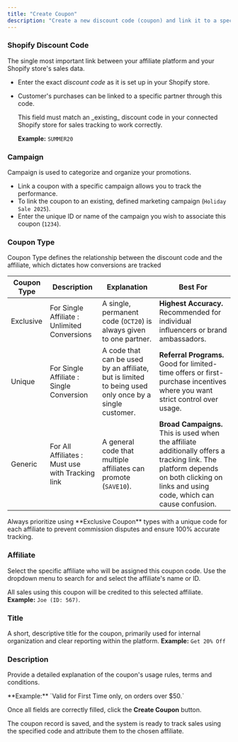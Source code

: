 ```yaml
---
title: "Create Coupon"
description: "Create a new discount code (coupon) and link it to a specific affiliate and campaign. "
---
```


### Shopify Discount Code

The single most important link between your affiliate platform and your Shopify store's sales data.

- Enter the exact _discount code_ as it is set up in your Shopify store.
- Customer's purchases can be linked to a specific partner through this code.

  <Check>
    This field must match an _existing_ discount code in your connected Shopify store for sales tracking to work correctly.

    **Example:** `SUMMER20`
  </Check>

### Campaign

Campaign is used to categorize and organize your promotions.

- Link a coupon with a specific campaign allows you to track the performance.
- To link the coupon to an existing, defined marketing campaign (`Holiday Sale 2025`).
- Enter the unique ID or name of the campaign you wish to associate this coupon (`1234`).

### Coupon Type

Coupon Type defines the relationship between the discount code and the affiliate, which dictates how conversions are tracked

| Coupon Type | Description                                      | Explanation                                                                                           | Best For                                                                                                                                                                            |
| ----------- | ------------------------------------------------ | ----------------------------------------------------------------------------------------------------- | ----------------------------------------------------------------------------------------------------------------------------------------------------------------------------------- |
| Exclusive   | For Single Affiliate : Unlimited Conversions     | A single, permanent code (`OCT20`) is always given to one partner.                                    | **Highest Accuracy.** Recommended for individual influencers or brand ambassadors.                                                                                                  |
| Unique      | For Single Affiliate : Single Conversion         | A code that can be used by an affiliate, but is limited to being used only once by a single customer. | **Referral Programs.** Good for limited-time offers or first-purchase incentives where you want strict control over usage.                                                          |
| Generic     | For All Affiliates : Must use with Tracking link | A general code that multiple affiliates can promote (`SAVE10`).                                       | **Broad Campaigns.** This is used when the affiliate additionally offers a tracking link. The platform depends on both clicking on links and using code, which can cause confusion. |

<Check>
  Always prioritize using **Exclusive Coupon** types with a unique code for each affiliate to prevent commission disputes and ensure 100% accurate tracking.
</Check>

### Affiliate

Select the specific affiliate who will be assigned this coupon code. Use the dropdown menu to search for and select the affiliate's name or ID.

All sales using this coupon will be credited to this selected affiliate.  **Example:**  `Joe (ID: 567)`.

### Title

A short, descriptive title for the coupon, primarily used for internal organization and clear reporting within the platform.  **Example:** `Get 20% Off`

### Description

Provide a detailed explanation of the coupon's usage rules, terms and conditions.

<Check>
  **Example:** `Valid for First Time only, on orders over $50.`
</Check>

Once all fields are correctly filled, click the **Create Coupon** button.

The coupon record is saved, and the system is ready to track sales using the specified code and attribute them to the chosen affiliate.